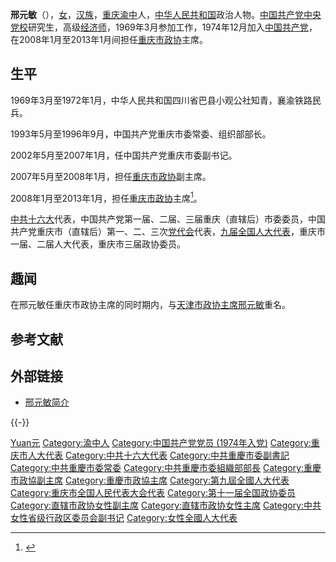 {{Otheruses|subject= 曾任重庆市政协主席的邢元敏|other=其他同名人物|邢元敏}}
{{Infobox_officeholder
|name = <span style="font-size:larger;">邢元敏</span>
|image name = 
|width = 
|now = <span style="color: blue;">[[中国人民政治协商会议重庆市委员会|重庆市政协]]主席</span>
|period = 2008年1月至2013年1月
|now2 = <span style="color: blue;">[[中国人民政治协商会议重庆市委员会|重庆市政协]]副主席、党组副书记</span>
|period2 = 2007年5月至2008年1月
|Sex = 女
|different name =
|party = {{中国共产党|22px}}
|Native place = [[中國|中國]][[重庆|重庆]]
|date of birth = 1948年3月
|place of birth = [[重庆市|重庆市]][[渝中区|渝中区]]
|date of death = 
|place of death = 
|spouse = 
|relatives = 
|educate = 
*[[中共中央党校|中共中央党校]][[研究生|研究生]]
|past = 
|work =
}}

'''邢元敏'''（{{bd|1948年|3月|catIdx=X邢}}），[[女|女]]，[[汉族|汉族]]，[[重庆市|重庆]][[渝中区|渝中]]人，[[中华人民共和国|中华人民共和国]]政治人物。[[中央党校|中国共产党中央党校]]研究生，高级[[经济师|经济师]]，1969年3月参加工作，1974年12月加入[[中国共产党|中国共产党]]，在2008年1月至2013年1月间担任[[中国人民政治协商会议重庆市委员会|重庆市政协]]主席。

== 生平 ==
1969年3月至1972年1月，中华人民共和国四川省巴县小观公社知青，襄渝铁路民兵。

1993年5月至1996年9月，中国共产党重庆市委常委、组织部部长。

2002年5月至2007年1月，任中国共产党重庆市委副书记。

2007年5月至2008年1月，担任[[中国人民政治协商会议重庆市委员会|重庆市政协]]副主席。

2008年1月至2013年1月，担任[[中国人民政治协商会议重庆市委员会|重庆市政协]]主席<ref>{{Cite web |url=http://www.cq.gov.cn/zwgk/zfld/szxld/43816.HTM |title=邢元敏简历 |access-date=2010-03-17 |archive-date=2018-01-19 |archive-url=https://web.archive.org/web/20180119002533/http://www.cq.gov.cn/zwgk/zfld/szxld/43816.HTM |dead-url=no }}</ref>。

[[中国共产党第十六次全国代表大会|中共十六大]]代表，中国共产党第一届、二届、三届重庆（直辖后）市委委员，中国共产党重庆市（直辖后）第一、二、三次[[党代会|党代会]]代表，[[第九届全国人民代表大会|九届全国人大代表]]，重庆市一届、二届人大代表，重庆市三届政协委员。

== 趣闻 ==
在邢元敏任重庆市政协主席的同时期内，与[[中国人民政治协商会议天津市委员会|天津市政协主席]][[邢元敏_(山东龙口)|邢元敏]]重名。

== 参考文献 ==
{{Reflist}}

== 外部链接 ==
* [http://www.cq.gov.cn/zwgk/zfld/szxld/43816.HTM 邢元敏简介] {{Wayback|url=http://www.cq.gov.cn/zwgk/zfld/szxld/43816.HTM |date=20180119002533 }}

{{-}}
{{中华人民共和国重庆市正职领导人}}
{{薄熙来}}

{{Authority control}}
{{DEFAULTSORT:Xing邢}}
[[Category:邢姓|Yuan元]]
[[Category:渝中人|Category:渝中人]]
[[Category:中国共产党党员_(1974年入党)|Category:中国共产党党员 (1974年入党)]]
[[Category:重庆市人大代表|Category:重庆市人大代表]]
[[Category:中共十六大代表|Category:中共十六大代表]]
[[Category:中共重慶市委副書記|Category:中共重慶市委副書記]]
[[Category:中共重慶市委常委|Category:中共重慶市委常委]]
[[Category:中共重慶市委組織部部長|Category:中共重慶市委組織部部長]]
[[Category:重慶市政協副主席|Category:重慶市政協副主席]]
[[Category:重慶市政協主席|Category:重慶市政協主席]]
[[Category:第九屆全國人大代表|Category:第九屆全國人大代表]]
[[Category:重庆市全国人民代表大会代表|Category:重庆市全国人民代表大会代表]]
[[Category:第十一届全国政协委员|Category:第十一届全国政协委员]]
[[Category:直辖市政协女性副主席|Category:直辖市政协女性副主席]]
[[Category:直辖市政协女性主席|Category:直辖市政协女性主席]]
[[Category:中共女性省级行政区委员会副书记|Category:中共女性省级行政区委员会副书记]]
[[Category:女性全國人大代表|Category:女性全國人大代表]]